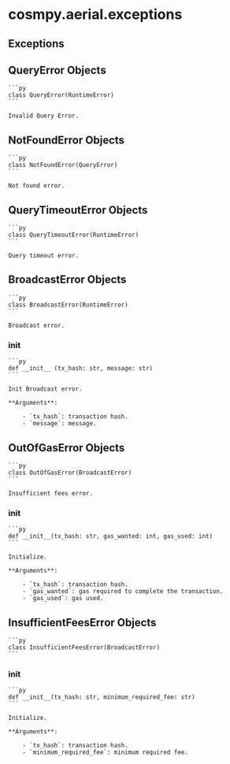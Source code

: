 # cosmpy.aerial.exceptions

## Exceptions 

## QueryError Objects 

    ```py
    class QueryError(RuntimeError)
    ```

    Invalid Query Error.

## NotFoundError Objects

    ```py
    class NotFoundError(QueryError)
    ```

    Not found error.

## QueryTimeoutError Objects

    ```py
    class QueryTimeoutError(RuntimeError)
    ```

    Query timeout error.

## BroadcastError Objects

    ```py
    class BroadcastError(RuntimeError)
    ```

    Broadcast error.

### __init__

    ```py
    def __init__ (tx_hash: str, message: str)
    ```

    Init Broadcast error.

    **Arguments**:

        - `tx_hash`: transaction hash.
        - `message`: message.

## OutOfGasError Objects

    ```py
    class OutOfGasError(BroadcastError)
    ```

    Insufficient fees error.

### __init__

    ```py
    def __init__(tx_hash: str, gas_wanted: int, gas_used: int)
    ```

    Initialize.

    **Arguments**:

        - `tx_hash`: transaction hash.
        - `gas_wanted`: gas required to complete the transaction.
        - `gas_used`: gas used.

## InsufficientFeesError Objects

    ```py
    class InsufficientFeesError(BroadcastError)
    ```

### __init__

    ```py
    def __init__(tx_hash: str, minimum_required_fee: str)
    ```

    Initialize.

    **Arguments**:

        - `tx_hash`: transaction hash.
        - `minimum_required_fee`: minimum required fee.
